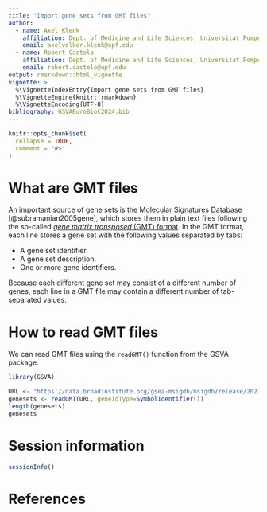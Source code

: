 ```yaml
---
title: "Import gene sets from GMT files"
author:
  - name: Axel Klenk
    affiliation: Dept. of Medicine and Life Sciences, Universitat Pompeu Fabra, Barcelona
    email: axelvolker.klenk@upf.edu
  - name: Robert Castelo
    affiliation: Dept. of Medicine and Life Sciences, Universitat Pompeu Fabra, Barcelona
    email: robert.castelo@upf.edu
output: rmarkdown::html_vignette
vignette: >
  %\VignetteIndexEntry{Import gene sets from GMT files}
  %\VignetteEngine{knitr::rmarkdown}
  %\VignetteEncoding{UTF-8}
bibliography: GSVAEuroBioC2024.bib
---
```



```r
knitr::opts_chunk$set(
  collapse = TRUE,
  comment = "#>"
)
```

# What are GMT files

An important source of gene sets is the
[Molecular Signatures Database](https://www.gsea-msigdb.org/gsea/msigdb)
[@subramanian2005gene], which stores them in plain text files following the
so-called
[_gene matrix transposed_ (GMT) format](https://software.broadinstitute.org/cancer/software/gsea/wiki/index.php/Data_formats#GMT:_Gene_Matrix_Transposed_file_format_.28.2A.gmt.29).
In the GMT format, each line stores a gene set with the following values
separated by tabs:

  * A gene set identifier.
  * A gene set description.
  * One or more gene identifiers.

Because each different gene set may consist of a different number of genes, each
line in a GMT file may contain a different number of tab-separated values.

# How to read GMT files

We can read GMT files using the `readGMT()` function from the GSVA package.

```r
library(GSVA)

URL <- "https://data.broadinstitute.org/gsea-msigdb/msigdb/release/2023.2.Hs/c7.immunesigdb.v2023.2.Hs.symbols.gmt"
genesets <- readGMT(URL, geneIdType=SymbolIdentifier())
length(genesets)
genesets
```

# Session information

```r
sessionInfo()
```

# References

